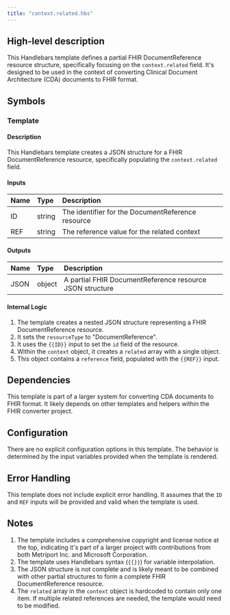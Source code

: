 ```yaml
---
title: "context.related.hbs"
---
```


## High-level description
This Handlebars template defines a partial FHIR DocumentReference resource structure, specifically focusing on the `context.related` field. It's designed to be used in the context of converting Clinical Document Architecture (CDA) documents to FHIR format.

## Symbols

### Template
#### Description
This Handlebars template creates a JSON structure for a FHIR DocumentReference resource, specifically populating the `context.related` field.

#### Inputs
| Name | Type | Description |
|:-----|:-----|:------------|
| ID | string | The identifier for the DocumentReference resource |
| REF | string | The reference value for the related context |

#### Outputs
| Name | Type | Description |
|:-----|:-----|:------------|
| JSON | object | A partial FHIR DocumentReference resource JSON structure |

#### Internal Logic
1. The template creates a nested JSON structure representing a FHIR DocumentReference resource.
2. It sets the `resourceType` to "DocumentReference".
3. It uses the `{{ID}}` input to set the `id` field of the resource.
4. Within the `context` object, it creates a `related` array with a single object.
5. This object contains a `reference` field, populated with the `{{REF}}` input.

## Dependencies
This template is part of a larger system for converting CDA documents to FHIR format. It likely depends on other templates and helpers within the FHIR converter project.

## Configuration
There are no explicit configuration options in this template. The behavior is determined by the input variables provided when the template is rendered.

## Error Handling
This template does not include explicit error handling. It assumes that the `ID` and `REF` inputs will be provided and valid when the template is used.

## Notes
1. The template includes a comprehensive copyright and license notice at the top, indicating it's part of a larger project with contributions from both Metriport Inc. and Microsoft Corporation.
2. The template uses Handlebars syntax (`{{}}`) for variable interpolation.
3. The JSON structure is not complete and is likely meant to be combined with other partial structures to form a complete FHIR DocumentReference resource.
4. The `related` array in the `context` object is hardcoded to contain only one item. If multiple related references are needed, the template would need to be modified.